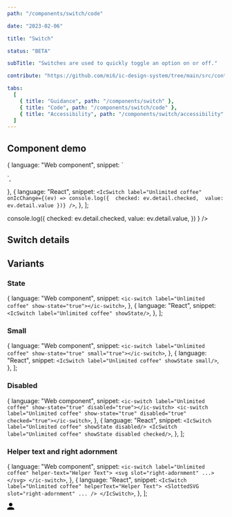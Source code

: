 ```yaml
---
path: "/components/switch/code"

date: "2023-02-06"

title: "Switch"

status: "BETA"

subTitle: "Switches are used to quickly toggle an option on or off."

contribute: "https://github.com/mi6/ic-design-system/tree/main/src/content/structured/components/switch"

tabs:
  [
    { title: "Guidance", path: "/components/switch" },
    { title: "Code", path: "/components/switch/code" },
    { title: "Accessibility", path: "/components/switch/accessibility" },
  ]
---
```



## Component demo

  {
    language: "Web component",
    snippet: `<ic-switch label="Unlimited coffee"></ic-switch>
<script>
  const switch = document.querySelector('ic-switch');
  switch.addEventListener('icChange', (ev) => {
    console.log({
      checked: ev.detail.checked,
      value: ev.detail.value
    })
  })
</script>`,
  },
  {
    language: "React",
    snippet: `<IcSwitch
  label="Unlimited coffee"
  onIcChange={(ev) => console.log({ 
    checked: ev.detail.checked, 
    value: ev.detail.value
  })}
/>`,
  },
];

<ComponentPreview snippets={snippetsDefault}>
  <IcSwitch
    label="Unlimited coffee"
    onIcChange={(ev) =>
      console.log({
        checked: ev.detail.checked,
        value: ev.detail.value,
      })
    }
  />
</ComponentPreview>

## Switch details

<ComponentDetails component="ic-switch" />

## Variants

### State

  {
    language: "Web component",
    snippet: `<ic-switch label="Unlimited coffee" show-state="true"></ic-switch>`,
  },
  {
    language: "React",
    snippet: `<IcSwitch label="Unlimited coffee" showState/>`,
  },
];

<ComponentPreview snippets={snippetsState}>
  <IcSwitch label="Unlimited coffee" showState />
</ComponentPreview>

### Small

  {
    language: "Web component",
    snippet: `<ic-switch label="Unlimited coffee" show-state="true" small="true"></ic-switch>`,
  },
  {
    language: "React",
    snippet: `<IcSwitch label="Unlimited coffee" showState small/>`,
  },
];

<ComponentPreview snippets={snippetsSmall}>
  <IcSwitch label="Unlimited coffee" showState small />
</ComponentPreview>

### Disabled

  {
    language: "Web component",
    snippet: `<ic-switch label="Unlimited coffee" show-state="true" disabled="true"></ic-switch>
<ic-switch label="Unlimited coffee" show-state="true" disabled="true" checked="true"></ic-switch>`,
  },
  {
    language: "React",
    snippet: `<IcSwitch label="Unlimited coffee" showState disabled/>
<IcSwitch label="Unlimited coffee" showState disabled checked/>`,
  },
];

<ComponentPreview snippets={snippetsDisabled}>
  <div style={{ display: "flex", flexDirection: "column", gap: "8px" }}>
    <IcSwitch label="Unlimited coffee" showState disabled />
    <IcSwitch label="Unlimited coffee" showState disabled checked />
  </div>
</ComponentPreview>

### Helper text and right adornment

  {
    language: "Web component",
    snippet: `<ic-switch label="Unlimited coffee" helper-text="Helper Text">
  <svg slot="right-adornment" ...></svg>
</ic-switch>`,
  },
  {
    language: "React",
    snippet: `<IcSwitch label="Unlimited coffee" helperText="Helper Text">
  <SlottedSVG slot="right-adornment" ... />
</IcSwitch>`,
  },
];

<ComponentPreview snippets={snippetsHelperAndAdornment}>
  <IcSwitch label="Unlimited coffee" helperText="Helper Text">
    <svg
      slot="right-adornment"
      width="16"
      height="16"
      viewBox="0 0 16 16"
      fill="none"
      xmlns="http://www.w3.org/2000/svg"
    >
      <path
        d="M8 8C10.21 8 12 6.21 12 4C12 1.79 10.21 0 8 0C5.79 0 4 1.79 4 4C4 6.21 5.79 8 8 8ZM8 10C5.33 10 0 11.34 0 14V16H16V14C16 11.34 10.67 10 8 10Z"
        fill="black"
      />
    </svg>
  </IcSwitch>
</ComponentPreview>
